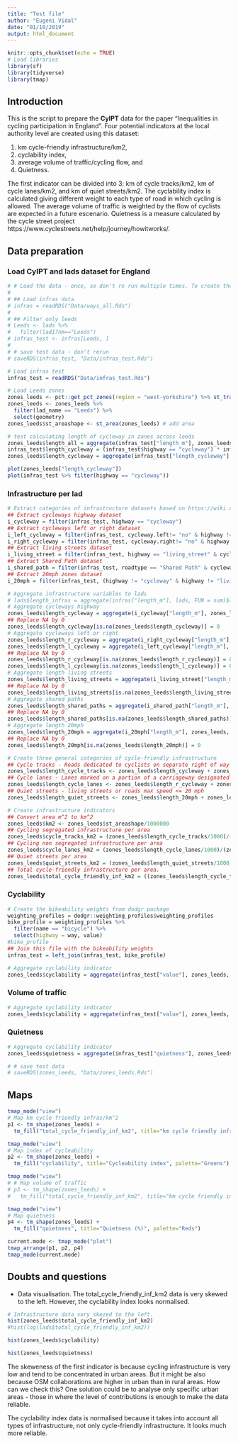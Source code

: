 ```yaml
---
title: "Test file"
author: "Eugeni Vidal"
date: "01/10/2019"
output: html_document
---
```


```r
knitr::opts_chunk$set(echo = TRUE)
# Load libraries
library(sf)
library(tidyverse)
library(tmap)
```

## Introduction
  
This is the script to prepare the **CyIPT** data for the paper "Inequalities in cycling participation in England". Four potential indicators at the local authority level are created using this dataset: 

(1) km cycle-friendly infrastructure/km2, 
(2) cyclability index, 
(3) average volume of traffic/cycling flow, and 
(4) Quietness.

The first indicator can be divided into 3: km of cycle tracks/km2, km of cycle lanes/km2, and km of quiet streets/km2. The cyclability index is calculated giving different weight to each type of road in which cycling is allowed. The average volume of traffic is weighted by the flow of cyclists are expected in a future escenario. Quietness is a measure calculated by the cycle street project https://www.cyclestreets.net/help/journey/howitworks/.

## Data preparation

### Load CyIPT and lads dataset for England

```r
# # Load the data - once, so don't re run multiple times. To create the original file replace infras_test and zones_leeds by infras and lads repsectively.
#
# ## Load infras data
# infras = readRDS("Data/ways_all.Rds")
# 
# ## Filter only leeds
# Leeds <- lads %>%
#   filter(lad17nm=="Leeds")
# infras_test <- infras[Leeds, ]
# 
# # save test data - don't rerun
# saveRDS(infras_test, "Data/infras_test.Rds")
```

```r
# Load infras test
infras_test = readRDS("Data/infras_test.Rds")

# Load Leeds zones
zones_leeds <- pct::get_pct_zones(region = "west-yorkshire") %>% st_transform(27700)
zones_leeds <- zones_leeds %>% 
  filter(lad_name == "Leeds") %>% 
  select(geometry)
zones_leeds$st_areashape <- st_area(zones_leeds) # add area

# test calculating length of cycleway in zones across leeds
zones_leeds$length_all = aggregate(infras_test["length_m"], zones_leeds, FUN = sum)$length_m
infras_test$length_cycleway = (infras_test$highway == "cycleway") * infras_test$length_m
zones_leeds$length_cycleway = aggregate(infras_test["length_cycleway"], zones_leeds, FUN = sum)$length_cycleway

plot(zones_leeds["length_cycleway"])
plot(infras_test %>% filter(highway == "cycleway"))
```

### Infrastructure per lad

```r
# Extract categories of infrastructure datasets based on https://wiki.openstreetmap.org/wiki/Bicycle#cite_note-anyroad-1. 
## Extract cycleways highway dataset
i_cycleway = filter(infras_test, highway == "cycleway")
## Extract cycleways left or right dataset
i_left_cycleway = filter(infras_test, cycleway.left!= "no" & highway !="cycleway")
i_right_cycleway = filter(infras_test, cycleway.right!= "no" & highway !="cycleway") 
## Extract living streets dataset
i_living_street = filter(infras_test, highway == "living_street" & cycleway.right == "no" & cycleway.left == "no")
## Extract Shared Path dataset
i_shared_path = filter(infras_test, roadtype == "Shared Path" & cycleway.right == "no" & cycleway.left == "no")
## Extract 20mph zones dataset
i_20mph = filter(infras_test, (highway != "cycleway" & highway != "living_street" & roadtype != "Shared Path" & cycleway.left == "no" & cycleway.right == "no") &  maxspeed <= "20")
```

```r
# Aggregate infrastructure variables to lads
# lads$length_infras = aggregate(infras["length_m"], lads, FUN = sum)$length_m
# Aggregate cycleways highway
zones_leeds$length_cycleway = aggregate(i_cycleway["length_m"], zones_leeds, FUN = sum)$length_m
## Replace NA by 0
zones_leeds$length_cycleway[is.na(zones_leeds$length_cycleway)] = 0
# Aggregate cycleways left or right
zones_leeds$length_r_cycleway = aggregate(i_right_cycleway["length_m"], zones_leeds, FUN = sum)$length_m
zones_leeds$length_l_cycleway = aggregate(i_left_cycleway["length_m"], zones_leeds, FUN = sum)$length_m
## Replace NA by 0
zones_leeds$length_r_cycleway[is.na(zones_leeds$length_r_cycleway)] = 0
zones_leeds$length_l_cycleway[is.na(zones_leeds$length_l_cycleway)] = 0
# Aggregate length living streets
zones_leeds$length_living_streets = aggregate(i_living_street["length_m"], zones_leeds, FUN = sum)$length_m
## Replace NA by 0
zones_leeds$length_living_streets[is.na(zones_leeds$length_living_streets)] = 0
# Aggregate shared paths
zones_leeds$length_shared_paths = aggregate(i_shared_path["length_m"], zones_leeds, FUN = sum)$length_m
## Replace NA by 0
zones_leeds$length_shared_paths[is.na(zones_leeds$length_shared_paths)] = 0
# Aggregate length 20mph
zones_leeds$length_20mph = aggregate(i_20mph["length_m"], zones_leeds, FUN = sum)$length_m
## Replace NA by 0
zones_leeds$length_20mph[is.na(zones_leeds$length_20mph)] = 0
```

```r
# Create three general categories of cycle-friendly infrastructure
## Cycle tracks - Roads dedicated to cyclists on separate right of way
zones_leeds$length_cycle_tracks <- zones_leeds$length_cycleway + zones_leeds$length_shared_paths
## Cycle lanes - Lanes marked on a portion of a carriageway designated for cyclist use
zones_leeds$length_cycle_lanes <- zones_leeds$length_r_cycleway + zones_leeds$length_l_cycleway
## Quiet streets - living streets or roads max speed <= 20 mph
zones_leeds$length_quiet_streets <- zones_leeds$length_20mph + zones_leeds$length_living_streets
```

```r
# Create infrastructure indicators
## Convert area m^2 to km^2
zones_leeds$km2 <- zones_leeds$st_areashape/1000000
## Cycling segregated infrastructure per area
zones_leeds$cycle_tracks_km2 = (zones_leeds$length_cycle_tracks/1000)/(zones_leeds$km2)
## Cycling non segregated infrastructure per area
zones_leeds$cycle_lanes_km2 = (zones_leeds$length_cycle_lanes/1000)/(zones_leeds$km2)
## Quiet streets per area
zones_leeds$quiet_streets_km2 = (zones_leeds$length_quiet_streets/1000)/(zones_leeds$km2)
## Total cycle-friendly infrastructure per area.
zones_leeds$total_cycle_friendly_inf_km2 = ((zones_leeds$length_cycle_tracks + zones_leeds$length_cycle_lanes + zones_leeds$length_quiet_streets)/1000)/(zones_leeds$km2)
```

### Cyclability

```r
# Create the bikeability weights from dodgr package
weighting_profiles = dodgr::weighting_profiles$weighting_profiles
bike_profile = weighting_profiles %>%
  filter(name == "bicycle") %>%
  select(highway = way, value)
#bike_profile
## Join this file with the bikeability weights
infras_test = left_join(infras_test, bike_profile)
```

```r
# Aggregate cyclability indicator
zones_leeds$cyclability = aggregate(infras_test["value"], zones_leeds, na.rm = TRUE, FUN = mean)$value
```

### Volume of traffic

```r
# Aggregate cyclability indicator
zones_leeds$cyclability = aggregate(infras_test["value"], zones_leeds, na.rm = TRUE, FUN = mean)$value
```

### Quietness

```r
# Aggregate cyclability indicator
zones_leeds$quietness = aggregate(infras_test["quietness"], zones_leeds, na.rm = TRUE, FUN = mean)$quietness
```

```r
# # save test data
# saveRDS(zones_leeds, "Data/zones_leeds.Rds")
```

## Maps

```r
tmap_mode("view")
# Map km cycle friendly infras/km^2
p1 <- tm_shape(zones_leeds) +
  tm_fill("total_cycle_friendly_inf_km2", title="km cycle friendly infras/km2", breaks=c(seq(0, 10, by=2.5), Inf), palette="Blues")
```

```r
tmap_mode("view")
# Map index of cycleability
p2 <- tm_shape(zones_leeds) +
  tm_fill("cyclability", title="Cycleability index", palette="Greens")
```

```r
tmap_mode("view")
# # Map volume of traffic
# p3 <- tm_shape(zones_leeds) +
#   tm_fill("total_cycle_friendly_inf_km2", title="km cycle friendly infras/km2", breaks=c(seq(0, 10, by=2.5), Inf), palette="Blues")
```

```r
tmap_mode("view")
# Map quietness
p4 <- tm_shape(zones_leeds) +
  tm_fill("quietness", title="Quietness (%)", palette="Reds")
```

```r
current.mode <- tmap_mode("plot")
tmap_arrange(p1, p2, p4)
tmap_mode(current.mode) 
```

## Doubts and questions

- Data visualisation. The total_cycle_friendly_inf_km2 data is very skewed to the left. However, the cyclability index looks normalised. 

```r
# Infrastructure data very skezed to the left. 
hist(zones_leeds$total_cycle_friendly_inf_km2)
#hist(log(lads$total_cycle_friendly_inf_km2))
```

```r
hist(zones_leeds$cyclability)
```

```r
hist(zones_leeds$quietness)
```

The skeweness of the first indicator is because cycling infrastructure is very low and tend to be concentrated in urban areas. But it might be also because OSM collaborations are higher in urban than in rural areas. How can we check this? One solution could be to analyse only specific urban areas - those in where the level of contributions is enough to make the data reliable.

The cyclability index data is normalised because it takes into account all types of infrastructure, not only cycle-friendly infrastructure. It looks much more reliable.
